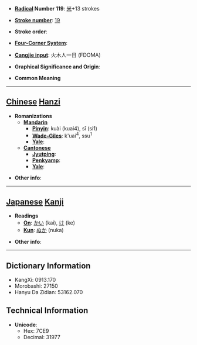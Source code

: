 * '''[[Wiktionary:Chinese radical index| Radical]] Number 119''': [[Wiktionary:Chinese radical index 米|米]]+13 strokes

* '''[[Wiktionary:Chinese total strokes index|Stroke number]]''': [[Wiktionary:Chinese total strokes index 19|19]]

* '''Stroke order''': 

* '''[[Wiktionary:Chinese four corner index|Four-Corner System]]''': 

* '''[[Wiktionary:Chinese Cangjie index|Cangjie input]]''': 火木人一日 (FDOMA)

* '''Graphical Significance and Origin''': 

* '''Common Meaning'''

----

== [[Chinese]] [[Hanzi]] ==

* '''Romanizations'''
** '''[[Mandarin]]'''
*** '''[[Pinyin]]''': kuài (kuai4), sī (si1)
*** '''[[Wade-Giles]]''': k'uai<sup>4</sup>, ssu<sup>1</sup>
*** '''[[Yale]]''': 
** '''[[Cantonese]]'''
*** '''[[Jyutping]]''':
*** '''[[Penkyamp]]''': 
*** '''[[Yale]]''': 

* '''Other info''': 

----

== [[Japanese]] [[Kanji]] ==

* '''Readings'''
** '''[[On]]''': [[かい]] (kai), [[け]] (ke)
** '''[[Kun]]''': [[ぬか]] (nuka)

* '''Other info''':  

----

== Dictionary Information ==

* KangXi: 0913.170
* Morobashi: 27150
* Hanyu Da Zidian: 53162.070

== Technical Information ==

* '''Unicode''':
** Hex: 7CE9
** Decimal: 31977